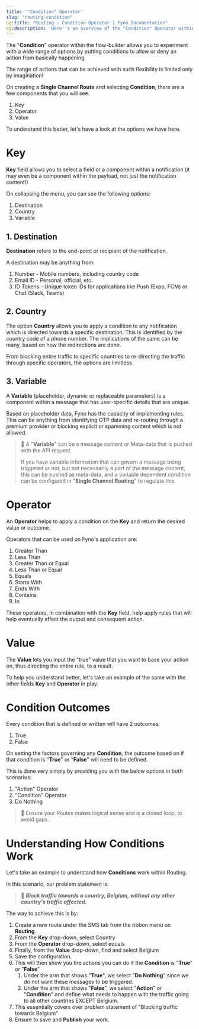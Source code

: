 ```yaml
---
title: '"Condition" Operator'
slug: "routing-condition"
og:title: "Routing - Condition Operator | Fyno Documentation"
og:description: 'Here''s an overview of the "Condition" Operator within the Routing section.'
---
```


The "**Condition**" operator within the flow-builder allows you to experiment with a wide range of options by putting conditions to allow or deny an action from basically happening.

The range of actions that can be achieved with such flexibility is limited only by imagination!

On creating a **Single Channel Route** and selecting **Condition**, there are a few components that you will see:

1. Key
2. Operator
3. Value

To understand this better, let's have a look at the options we have here.

# Key

**Key** field allows you to select a field or a component within a notification (it may even be a component within the payload, not just the notification content!)

On collapsing the menu, you can see the following options:

1. Destination
2. Country
3. Variable

## 1. Destination

**Destination** refers to the end-point or recipient of the notification.

A destination may be anything from:

1. Number - Mobile numbers, including country code
2. Email ID - Personal, official, etc.
3. ID Tokens - Unique token IDs for applications like Push (Expo, FCM) or Chat (Slack, Teams)

## 2. Country

The option **Country** allows you to apply a condition to any notification which is directed towards a specific destination. This is identified by the country code of a phone number. The implications of the same can be many, based on how the redirections are done.

From blocking entire traffic to specific countries to re-directing the traffic through specific operators, the options are limitless.

## 3. Variable

A **Variable** (placeholder, dynamic or replaceable parameters) is a component within a message that has user-specific details that are unique.

Based on placeholder data, Fyno has the capacity of implementing rules. This can be anything from identifying OTP data and re-routing through a premium provider or blocking explicit or spamming content which is not allowed.

> 📘 A "**Variable**" can be a message content or Meta-data that is pushed with the API request.
>
> If you have variable information that can govern a message being triggered or not, but not necessarily a part of the message content, this can be pushed as meta-data, and a variable dependent condition can be configured in "**Single Channel Routing**" to regulate this.

# Operator

An **Operator** helps to apply a condition on the **Key** and return the desired value or outcome.

Operators that can be used on Fyno's application are:

1. Greater Than
2. Less Than
3. Greater Than or Equal
4. Less Than or Equal
5. Equals
6. Starts With
7. Ends With
8. Contains
9. In

These operators, in combination with the **Key** field, help apply rules that will help eventually affect the output and consequent action.

# Value

The **Value** lets you input the "true" value that you want to base your action on, thus directing the entire rule, to a result.

To help you understand better, let's take an example of the same with the other fields **Key** and **Operator** in play.

# Condition Outcomes

Every condition that is defined or written will have 2 outcomes:

1. True
2. False

On setting the factors governing any **Condition**, the outcome based on if that condition is "**True**" or "**False**" will need to be defined.

This is done very simply by providing you with the below options in both scenarios:

1. "Action" Operator
2. "Condition" Operator
3. Do Nothing

> 🚧 Ensure your Routes makes logical sense and is a closed loop, to avoid gaps.

# Understanding How Conditions Work

Let's take an example to understand how **Conditions** work within Routing.

In this scenario, our problem statement is:

> 🤔 **_Block traffic towards a country, Belgium, without any other country's traffic affected._**

The way to achieve this is by:

1. Create a new route under the SMS tab from the ribbon menu on **Routing**.
2. From the **Key** drop-down, select Country
3. From the **Operator** drop-down, select equals
4. Finally, from the **Value** drop-down, find and select Belgium
5. Save the configuration.
6. This will then show you the actions you can do if the **Condition** is "**True**" or "**False**"
    1. Under the arm that shows "**True**", we select "**Do Nothing**" since we do not want these messages to be triggered.
    2. Under the arm that shows "**False**", we select "**Action**" or "**Condition**" and define what needs to happen with the traffic going to all other countries EXCEPT Belgium.
7. This essentially covers over problem statement of "Blocking traffic towards Belgium"
8. Ensure to save and **Publish** your work.
